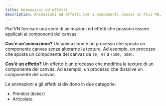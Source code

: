 ```yaml
---
title: Animazioni ed effetti
description: Animazioni ed effetti per i componenti canvas in Pixi'VN, incluse definizioni e categorie.
---
```


Pixi'VN fornisce una serie di animazioni ed effetti che possono essere applicati ai componenti del canvas.

**Cos'è un'animazione?** Un'animazione è un processo che sposta un componente canvas senza alterarne la texture. Ad esempio, un processo che sposta un componente del canvas da `(0, 0)` a `(100, 100)`.

**Cos'è un effetto?** Un effetto è un processo che modifica la texture di un componente del canvas. Ad esempio, un processo che dissolve un componente del canvas.

Le animazioni e gli effetti si dividono in due categorie:

- <DynamicLink href="/start/canvas-tickers">Primitivi (ticker)</DynamicLink>
- <DynamicLink href="/start/canvas-articulated-animations-effects">Articolato</DynamicLink>

